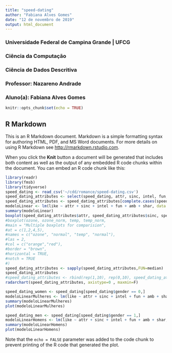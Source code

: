 ```yaml
---
title: "speed-dating"
author: "Fabiana Alves Gomes"
date: "12 de novembro de 2019"
output: html_document
---
```

### Universidade Federal de Campina Grande | UFCG 
### Ciência da Computação 
### Ciência de Dados Descritiva 
### **Professor**: Nazareno Andrade 
### **Aluno(a)**: Fabiana Alves Gomes

```r
knitr::opts_chunk$set(echo = TRUE)
```

## R Markdown

This is an R Markdown document. Markdown is a simple formatting syntax for authoring HTML, PDF, and MS Word documents. For more details on using R Markdown see <http://rmarkdown.rstudio.com>.

When you click the **Knit** button a document will be generated that includes both content as well as the output of any embedded R code chunks within the document. You can embed an R code chunk like this:

```r
library(readr)
library(fmsb)
library(tidyverse)
speed_dating <- read_csv('~/cdd/romance/speed-dating.csv')
speed_dating_attributes <- select(speed_dating, attr, sinc, intel, fun, amb, shar)
speed_dating_attributes <- speed_dating_attributes[complete.cases(speed_dating_attributes),]
modeloLinear <- lm(like ~ attr + sinc + intel + fun + amb + shar, data = speed_dating)
summary(modeloLinear)
boxplot(speed_dating_attributes$attr, speed_dating_attributes$sinc, speed_dating_attributes$intel, speed_dating_attributes$fun, speed_dating_attributes$amb, speed_dating_attributes$shar)
#boxplot(ozone, ozone_norm, temp, temp_norm,
#main = "Multiple boxplots for comparision",
#at = c(1,2,4,5),
#names = c("ozone", "normal", "temp", "normal"),
#las = 2,
#col = c("orange","red"),
#border = "brown",
#horizontal = TRUE,
#notch = TRUE
#)
speed_dating_attributes <- sapply(speed_dating_attributes,FUN=median)
speed_dating_attributes
#speed_dating_attributes <- rbind(rep(1,10), rep(0,10), speed_dating_attributes)
radarchart(speed_dating_attributes, axistype=0 , maxmin=F)
```
```r
speed_dating_women <- speed_dating[speed_dating$gender == 0,]
modeloLinearMulheres <- lm(like ~ attr + sinc + intel + fun + amb + shar, data = speed_dating_women)
summary(modeloLinearMulheres)
plot(modeloLinearMulheres)
```


```r
speed_dating_men <- speed_dating[speed_dating$gender == 1,]
modeloLinearHomens <- lm(like ~ attr + sinc + intel + fun + amb + shar, data = speed_dating_men)
summary(modeloLinearHomens)
plot(modeloLinearHomens)
```
Note that the `echo = FALSE` parameter was added to the code chunk to prevent printing of the R code that generated the plot.
